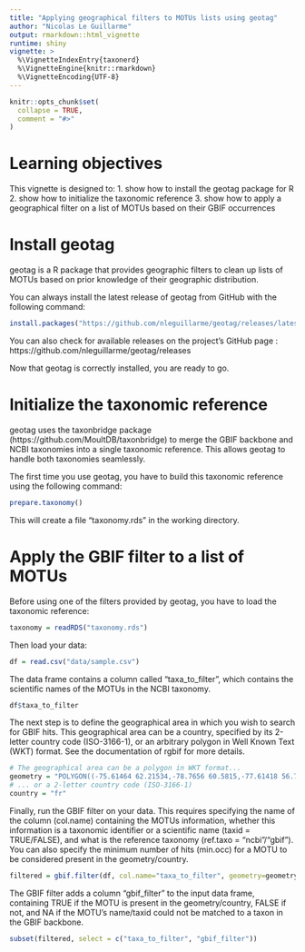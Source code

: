 ```yaml
---
title: "Applying geographical filters to MOTUs lists using geotag"
author: "Nicolas Le Guillarme"
output: rmarkdown::html_vignette
runtime: shiny
vignette: >
  %\VignetteIndexEntry{taxonerd}
  %\VignetteEngine{knitr::rmarkdown}
  %\VignetteEncoding{UTF-8}
---
```


```r
knitr::opts_chunk$set(
  collapse = TRUE,
  comment = "#>"
)
```

# Learning objectives

This vignette is designed to:
1. show how to install the geotag package for R
2. show how to initialize the taxonomic reference
3. show how to apply a geographical filter on a list of MOTUs based on their GBIF occurrences

# Install geotag

geotag is a R package that provides geographic filters to clean up lists of MOTUs based on prior knowledge of their geographic distribution.

You can always install the latest release of geotag from GitHub with the following command:

```r
install.packages("https://github.com/nleguillarme/geotag/releases/latest/download/geotag.tar.gz", repos=NULL)
```

You can also check for available releases on the project's GitHub page : https://github.com/nleguillarme/geotag/releases

Now that geotag is correctly installed, you are ready to go.

# Initialize the taxonomic reference

geotag uses the taxonbridge package (https://github.com/MoultDB/taxonbridge) to merge the GBIF backbone and NCBI taxonomies into a single taxonomic reference. This allows geotag to handle both taxonomies seamlessly.

The first time you use geotag, you have to build this taxonomic reference using the following command:

```r
prepare.taxonomy()
```

This will create a file "taxonomy.rds" in the working directory.

# Apply the GBIF filter to a list of MOTUs

Before using one of the filters provided by geotag, you have to load the taxonomic reference:

```r
taxonomy = readRDS("taxonomy.rds")
```

Then load your data:

```r
df = read.csv("data/sample.csv")
```

The data frame contains a column called "taxa_to_filter", which contains the scientific names of the MOTUs in the NCBI taxonomy.

```r
df$taxa_to_filter
```

The next step is to define the geographical area in which you wish to search for GBIF hits. This geographical area can be a country, specified by its 2-letter country code (ISO-3166-1), or an arbitrary polygon in Well Known Text (WKT) format. See the documentation of rgbif for more details.

```r
# The geographical area can be a polygon in WKT format...
geometry = "POLYGON((-75.61464 62.21534,-78.7656 60.5815,-77.61418 56.70173,-79.45098 54.67159,-87.65469 55.59753,-93.43596 57.88686,-95.31212 60.04932,-129.56689 53.81444,-123.45217 45.93347,-123.91768 40.93663,-118.11493 34.16381,-111.4253 31.22765,-100.18644 27.59835,-93.76801 30.41739,-83.49371 29.99948,-76.59172 36.77585,-70.69512 42.58472,-65.44863 46.67466,-65.75653 49.56489,-57.72713 47.71301,-52.93458 47.64121,-57.82193 54.45649,-64.46424 60.35065,-67.60679 59.05623,-75.61464 62.21534))"
# ... or a 2-letter country code (ISO-3166-1)
country = "fr"
```

Finally, run the GBIF filter on your data. This requires specifying the name of the column (col.name) containing the MOTUs information, whether this information is a taxonomic identifier or a scientific name (taxid = TRUE/FALSE), and what is the reference taxonomy (ref.taxo = "ncbi"/"gbif"). You can also specify the minimum number of hits (min.occ) for a MOTU to be considered present in the geometry/country.

```r
filtered = gbif.filter(df, col.name="taxa_to_filter", geometry=geometry, country=NULL, min.occ = 1, taxid=FALSE, ref.taxo="ncbi", taxonomy=taxonomy)
```

The GBIF filter adds a column "gbif_filter" to the input data frame, containing TRUE if the MOTU is present in the geometry/country, FALSE if not, and NA if the MOTU's name/taxid could not be matched to a taxon in the GBIF backbone.

```r
subset(filtered, select = c("taxa_to_filter", "gbif_filter"))
```
